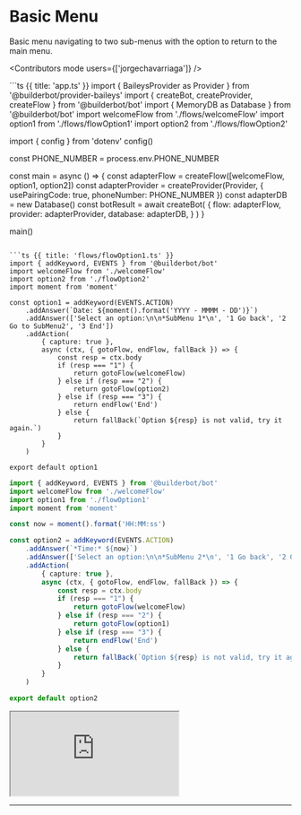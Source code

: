 

# Basic Menu

Basic menu navigating to two sub-menus with the option to return to the main menu.

<Contributors mode users={['jorgechavarriaga']} />

<CodeGroup>
```ts {{ title: 'app.ts' }}
import { BaileysProvider as Provider } from '@builderbot/provider-baileys'
import { createBot, createProvider, createFlow } from '@builderbot/bot'
import { MemoryDB as Database } from '@builderbot/bot'
import welcomeFlow from './flows/welcomeFlow'
import option1 from './flows/flowOption1'
import option2 from './flows/flowOption2'

import { config } from 'dotenv'
config()

const PHONE_NUMBER = process.env.PHONE_NUMBER

const main = async () => {
    const adapterFlow = createFlow([welcomeFlow, option1, option2])
    const adapterProvider = createProvider(Provider, { usePairingCode: true, phoneNumber: PHONE_NUMBER })
    const adapterDB = new Database()
    const botResult = await createBot(
        {
            flow: adapterFlow,
            provider: adapterProvider,
            database: adapterDB,
        }
    )
}

main()
```

```ts {{ title: 'flows/flowOption1.ts' }}
import { addKeyword, EVENTS } from '@builderbot/bot'
import welcomeFlow from './welcomeFlow'
import option2 from './flowOption2'
import moment from 'moment'

const option1 = addKeyword(EVENTS.ACTION)
    .addAnswer(`Date: ${moment().format('YYYY - MMMM - DD')}`)
    .addAnswer(['Select an option:\n\n*SubMenu 1*\n', '1 Go back', '2 Go to SubMenu2', '3 End'])
    .addAction(
        { capture: true },
        async (ctx, { gotoFlow, endFlow, fallBack }) => {
            const resp = ctx.body
            if (resp === "1") {
                return gotoFlow(welcomeFlow)
            } else if (resp === "2") {
                return gotoFlow(option2)
            } else if (resp === "3") {
                return endFlow('End')
            } else {
                return fallBack(`Option ${resp} is not valid, try it again.`)
            }
        }
    )

export default option1
```

```ts {{ title: 'flows/flowOpton2.ts' }}
import { addKeyword, EVENTS } from '@builderbot/bot'
import welcomeFlow from './welcomeFlow'
import option1 from './flowOption1'
import moment from 'moment'

const now = moment().format('HH:MM:ss')

const option2 = addKeyword(EVENTS.ACTION)
    .addAnswer(`*Time:* ${now}`)
    .addAnswer(['Select an option:\n\n*SubMenu 2*\n', '1 Go back', '2 Go to SubMenu 1', '3 End'])
    .addAction(
        { capture: true },
        async (ctx, { gotoFlow, endFlow, fallBack }) => {
            const resp = ctx.body
            if (resp === "1") {
                return gotoFlow(welcomeFlow)
            } else if (resp === "2") {
                return gotoFlow(option1)
            } else if (resp === "3") {
                return endFlow('End')
            } else {
                return fallBack(`Option ${resp} is not valid, try it again.`)
            }
        }
    )

export default option2
```
</CodeGroup>

<iframe style={{minWidth: '800px', minHeight: '480px'}} src="https://www.youtube.com/embed/ud_Qebbrbx8" ></iframe>

---

<Guides />

<Resources />
